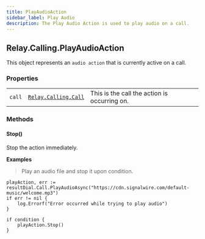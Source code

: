 ```yaml
---
title: PlayAudioAction
sidebar_label: Play Audio
description: The Play Audio Action is used to play audio on a call.
---
```


[link]: /sdks/relay-realtime-sdk/v2/language/golang/calling/call

## Relay.Calling.PlayAudioAction

This object represents an `audio action` that is currently active on a call.

### Properties

|    |   |   |
| -: | - | - |
| `call` | [`Relay.Calling.Call`][link] | This is the call the action is occurring on. |


### Methods

<div class="method-definitions"></div>

#### Stop()

Stop the action immediately.



**Examples**

> Play an audio file and stop it upon condition.

```
playAction, err := resultDial.Call.PlayAudioAsync("https://cdn.signalwire.com/default-music/welcome.mp3")
if err != nil {
	log.Errorf("Error occurred while trying to play audio")
}

if condition {
	playAction.Stop()
}

```
